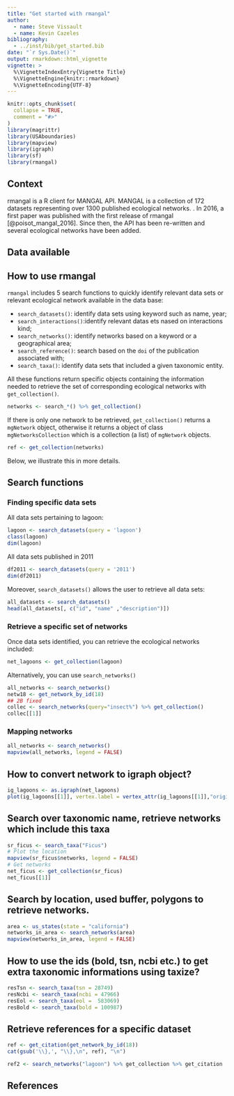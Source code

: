 ---
title: "Get started with rmangal"
author:
  - name: Steve Vissault
  - name: Kevin Cazeles
bibliography:
  - ../inst/bib/get_started.bib
date: "`r Sys.Date()`"
output: rmarkdown::html_vignette
vignette: >
  %\VignetteIndexEntry{Vignette Title}
  %\VignetteEngine{knitr::rmarkdown}
  %\VignetteEncoding{UTF-8}
---


```{r setup, include = FALSE}
knitr::opts_chunk$set(
  collapse = TRUE,
  comment = "#>"
)
library(magrittr)
library(USAboundaries)
library(mapview)
library(igraph)
library(sf)
library(rmangal)
```


## Context

<!-- the ecography paper paper should help here -->
rmangal is a R client for MANGAL API. MANGAL is a collection of 172
datasets representing over 1300 published ecological networks.
[](http://www.mangal.io/about/). In 2016, a first paper was published with the
first release of rmangal [@poisot_mangal_2016]. Since then, the API has been
re-written and several ecological networks have been added.

<!-- A word about few words about the future of mangal -->

<!-- A word the absence of token -->


## Data available

<!-- add a diagram that describes the data base-->
<!-- it should be clear the difference between a dataset and a network -->


## How to use rmangal

`rmangal` includes 5 search functions to quickly identify relevant data sets
or relevant ecological network available in the data base:

- `search_datasets()`: identify data sets using keyword such as name, year;
- `search_interactions()`:identify relevant datas ets nased on interactions kind;
- `search_networks()`: identify networks based on a keyword or a geographical area;
- `search_reference()`: search based on the `doi` of the publication associated with;
- `search_taxa()`: identify data sets that included a given taxonomic entity.

All these functions return specific objects containing the information needed
to retrieve the set of corresponding ecological networks with
`get_collection()`.

```r
networks <- search_*() %>% get_collection()
```

If there is only one network to be retrieved, `get_collection()` returns a `mgNetwork` object, otherwise it returns a object of class  `mgNetworksCollection` which is a collection (a list) of `mgNetwork` objects.


```r
ref <- get_collection(networks)
```

Below, we illustrate this in more details.


## Search functions

### Finding specific data sets

All data sets pertaining to lagoon:

```{R}
lagoon <- search_datasets(query = 'lagoon')
class(lagoon)
dim(lagoon)
```

All data sets published in 2011

```{R}
df2011 <- search_datasets(query = '2011')
dim(df2011)
```

Moreover, `search_datasets()` allows the user to retrieve all data sets:

```{R}
all_datasets <- search_datasets()
head(all_datasets[, c("id", "name" ,"description")])
```



### Retrieve a specific set of networks

Once data sets identified, you can retrieve the ecological networks included:

```{R}
net_lagoons <- get_collection(lagoon)
```

Alternatively, you can use `search_networks()`


```{R}
all_networks <- search_networks()
netw18 <- get_network_by_id(18)
## 2B fixed
collec <- search_networks(query="insect%") %>% get_collection()
collec[[1]]
```


### Mapping networks

<!-- of course map are fun but I woud put that in a sperate vignette -->

```{R}
all_networks <- search_networks()
mapview(all_networks, legend = FALSE)
```







## How to convert network to igraph object?

```{R}
ig_lagoons <- as.igraph(net_lagoons)
plot(ig_lagoons[[1]], vertex.label = vertex_attr(ig_lagoons[[1]],"original_name"))
```




## Search over taxonomic name, retrieve networks which include this taxa

```{R}
sr_ficus <- search_taxa("Ficus")
# Plot the location
mapview(sr_ficus$networks, legend = FALSE)
# Get networks
net_ficus <- get_collection(sr_ficus)
net_ficus[[1]]
```

## Search by location, used buffer, polygons to retrieve networks.

```{R}
area <- us_states(state = "california")
networks_in_area <- search_networks(area)
mapview(networks_in_area, legend = FALSE)
```

## How to use the ids (bold, tsn, ncbi etc.) to get extra taxonomic informations using taxize?

```{R}
resTsn <- search_taxa(tsn = 28749)
resNcbi <- search_taxa(ncbi = 47966)
resEol <- search_taxa(eol =  583069)
resBold <- search_taxa(bold = 100987)
```

## Retrieve references for a specific dataset

```{R}
ref <- get_citation(get_network_by_id(18))
cat(gsub('\\},', "\\},\n", ref), "\n")

ref2 <- search_networks("lagoon") %>% get_collection %>% get_citation

```

## References
